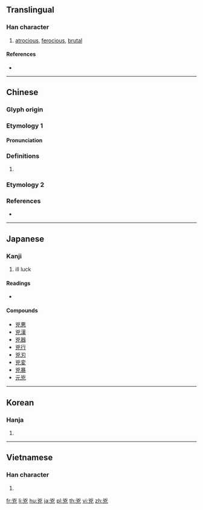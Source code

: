 {{character info/new}}
{{also|凶}}
==Translingual==

===Han character===
{{Han char|rn=10|rad=儿|as=04|sn=6|four=22217|canj=UKHU|ids=⿱凶儿}}

# [[atrocious]], [[ferocious]], [[brutal]]

====References====
* {{Han ref|kx=0124.040|dkj=01348|dj=0260.050|hdz=10268.030|uh=5147|ud=20807|bh=A5FB|bd=42491}}

----

==Chinese==

===Glyph origin===
{{Han etyl}}

===Etymology 1===
{{zh-forms|s=凶}}

====Pronunciation====
{{zh-pron
|m=xiōng
|c=hung1
|h=pfs=hiûng
|mn=hiong
|mc=y
|oc=y
|ma=
|cat=a
}}

===Definitions===
{{zh-hanzi}}

# {{rfdef|lang=zh}}

===Etymology 2===
{{zh-see|凶|v}}

===References===
* {{R:twedu|A00269}}

----

==Japanese==

===Kanji===
{{ja-kanji|grade=|rs=儿04}}

# ill luck

====Readings====
* {{ja-readings|on=[[きょう]] (kyō)|kun=[[おそれる]] (osoreru)}}

====Compounds====
* [[兇悪]]
* [[兇漢]]
* [[兇器]]
* [[兇行]]
* [[兇刃]]
* [[兇変]]
* [[兇暴]]
* [[元兇]]

----

==Korean==

===Hanja===
{{ko-hanja|hangeul=흉|rv=hyung|mr=hyung}}

# {{defn|lang=ko|sort=儿04}}

----

==Vietnamese==

===Han character===
{{vi-hantu|[[hung]]|rs=儿04}}

# {{defn|lang=vi|sort=儿04}}

[[fr:兇]]
[[li:兇]]
[[hu:兇]]
[[ja:兇]]
[[pl:兇]]
[[th:兇]]
[[vi:兇]]
[[zh:兇]]